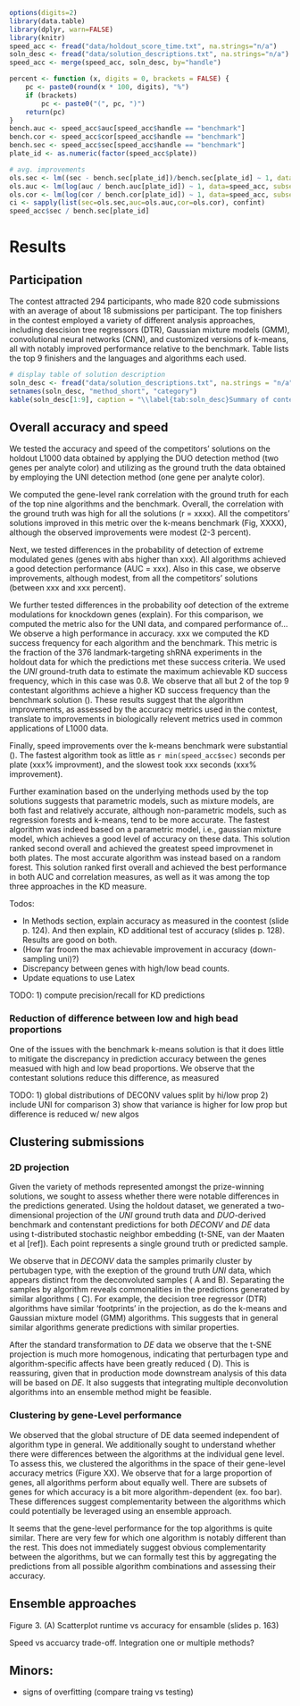 ```r
options(digits=2)
library(data.table)
library(dplyr, warn=FALSE)
library(knitr)
speed_acc <- fread("data/holdout_score_time.txt", na.strings="n/a")
soln_desc <- fread("data/solution_descriptions.txt", na.strings="n/a")
speed_acc <- merge(speed_acc, soln_desc, by="handle")
```

```r
percent <- function (x, digits = 0, brackets = FALSE) {
    pc <- paste0(round(x * 100, digits), "%")
    if (brackets) 
        pc <- paste0("(", pc, ")")
    return(pc)
}
bench.auc <- speed_acc$auc[speed_acc$handle == "benchmark"]
bench.cor <- speed_acc$cor[speed_acc$handle == "benchmark"]
bench.sec <- speed_acc$sec[speed_acc$handle == "benchmark"]
plate_id <- as.numeric(factor(speed_acc$plate))

# avg. improvements
ols.sec <- lm((sec - bench.sec[plate_id])/bench.sec[plate_id] ~ 1, data=speed_acc, subset = handle!="benchmark")
ols.auc <- lm(log(auc / bench.auc[plate_id]) ~ 1, data=speed_acc, subset = handle!="benchmark")
ols.cor <- lm(log(cor / bench.cor[plate_id]) ~ 1, data=speed_acc, subset = handle!="benchmark")
ci <- sapply(list(sec=ols.sec,auc=ols.auc,cor=ols.cor), confint)
speed_acc$sec / bench.sec[plate_id] 
``` 

# Results

## Participation

The contest attracted 294 participants, who made 820 code submissions with an average of about 18 submissions per participant. The top finishers in the contest employed a variety of different analysis approaches, including descision tree regressors (DTR), Gaussian mixture models (GMM), convolutional neural networks (CNN), and customized versions of k-means, all with notably improved performance relative to the benchmark. Table \ref{tab:soln_desc} lists the top 9 finishers and the languages and algorithms each used.

```r
# display table of solution description
soln_desc <- fread("data/solution_descriptions.txt", na.strings = "n/a")
setnames(soln_desc, "method_short", "category")
kable(soln_desc[1:9], caption = "\\label{tab:soln_desc}Summary of contestant solutions")
```

<!--  Fig. 1. Participation stats (Submission counts) -->

## Overall accuracy and speed

We tested the accuracy and speed of the competitors' solutions on the holdout L1000 data obtained by applying the DUO detection method (two genes per analyte color) and utilizing as the ground truth the data obtained by employing the UNI detection method (one gene per analyte color).

We computed the gene-level rank correlation with the ground truth for each of the top nine algorithms and the benchmark. 
Overall, the correlation with the ground truth was high for all the solutions (r = xxxx). All the competitors' solutions improved in this metric over the k-means benchmark (Fig, XXXX), although the observed improvements were modest (2-3 percent).

Next, we tested differences in the probability of detection of extreme modulated genes (genes with abs higher than xxx). 
All algorithms achieved a good detection performance (AUC = xxx). Also in this case, we observe improvements, although modest, from all the competitors' solutions (between xxx and xxx percent). 
<!-- The benchmark achieved a good performance on accuracy (an AUC of `r bench.auc[1]` and `r bench.auc[2]` and a correlation of `r bench.cor[1]` and `r bench.cor[2]` for plate 1 and 2, respectively) with a corresponding runtime of about 4 minutes per plate (`r bench.sec[1]` and `r bench.sec[2]` seconds). All the contestants achieved improvements in the rank correlation over the benchmark mwere modest `r percent(coef(ols.cor), digits=1)`  (95% CI, `r percent(ci[1, "cor"],1)` to `r percent(ci[2, "cor"],1)`) -->

We further tested differences in the probability oof detection of the extreme modulations for knockdown genes (explain). For this comparison, we computed the metric also for the UNI data, and compared performance of... 
We observe a high  performance in accuracy. xxx we computed the KD success frequency for each algorithm and the benchmark. This metric is the fraction of the 376 landmark-targeting shRNA experiments in the holdout data for which the predictions met these success criteria. We used the $UNI$ ground-truth data to estimate the maximum achievable KD success frequency, which in this case was 0.8. We observe that all but 2 of the top 9 contestant algorithms achieve a higher KD success frequency than the benchmark solution (\Fig{kd_barplot}). These results suggest that the algorithm improvements, as assessed by the accuracy metrics used in the contest, translate to improvements in biologically relevent metrics used in common applications of L1000 data.

Finally, speed improvements over the k-means benchmark were substantial (\Fig{acc-vs-speed}). The fastest algorithm took as little as `r min(speed_acc$sec)` seconds per plate (xxx% improvment), and the slowest took xxx seconds (xxx% improvement). 

<!-- 
Also, we observe no significant difference in performance between the plates, with all the submissions achieving similar scores in both plates; and no accuracy-vs-speed trade-off, as the empirical relationship between accuracy and speed improvements is essentially flat. 
 -->

<!-- Note that the theoretical maximum improvement in the AUC metric was 14% = 1/bench, and the theoretical maximum improvement for the correlation was 60% = 1/cor.bench, given both measures cannot be greater than one. Thus, we find solutions achieved greater improvements in auc relative to the theoretical max, than in the correlation metric.   -->

<!-- 
Only two submissions (out of nine) a performance that was better in AUC and correlation but worse than the benchmark on the KD success metric. These submissions, both based on k-means, ranked sixth and eighth in the final leaderboard.
 -->

Further examination based on the underlying methods used by the top solutions suggests that parametric models, such as mixture models, are both fast and relatively accurate, although non-parametric models, such as regression forests and k-means, tend to be more accurate.  The fastest algorithm was indeed based on a parametric model, i.e., gaussian mixture model, which achieves a good level of accuracy on these data. This solution ranked second overall and achieved the greatest speed improvmenet in both plates. The most accurate algorithm was instead based on a random forest. This solution ranked first overall and achieved the best performance in both AUC and correlation measures, as well as it was among the top three approaches in the KD measure. 


\color{red}

Todos:

- In Methods section, explain accuracy as measured in the coontest (slide p. 124). And then explain, KD additional test of accuracy (slides p. 128). Results are good on both.
- (How far froom the max achievable improvement in accuracy (down-sampling uni)?)
- Discrepancy between genes with high/low bead counts.
- Update equations to use Latex

\color{black}


\color{red}
TODO: 1) compute precision/recall for KD predictions

\color{black}

### Reduction of difference between low and high bead proportions

One of the issues with the benchmark k-means solution is that it does little to mitigate the discrepancy in prediction accuracy between the genes measued with high and low bead proportions. We observe that the contestant solutions reduce this difference, as measured 

\color{red}
TODO: 1) global distributions of DECONV values split by hi/low prop
      2) include UNI for comparison
      3) show that variance is higher for low prop but difference is reduced w/ new algos

\color{black}

## Clustering submissions

### 2D projection

Given the variety of methods represented amongst the prize-winning solutions, we sought to assess whether there were notable differences in the predictions generated. Using the holdout dataset, we generated a two-dimensional projection of the $UNI$ ground truth data and $DUO$-derived benchmark and contenstant predictions for both $DECONV$ and $DE$ data using t-distributed stochastic neighbor embedding (t-SNE, van der Maaten et al [ref]). Each point represents a single ground truth or predicted sample.

We observe that in $DECONV$ data the samples primarily cluster by pertubagen type, with the exeption of the ground truth $UNI$ data, which appears distinct from the deconvoluted samples (\Fig{tsne_figure} A and B). Separating the samples by algorithm reveals commonalities in the predictions generated by similar algorithms (\Fig{tsne_figure} C). For example, the decision tree regressor (DTR) algorithms have similar 'footprints' in the projection, as do the k-means and Gaussian mixture model (GMM) algorithms. This suggests that in general similar algorithms generate predictions with similar properties.

After the standard transformation to $DE$ data we observe that the t-SNE projection is much more homogenous, indicating that perturbagen type and algorithm-specific affects have been greatly reduced (\Fig{tsne_figure} D). This is reassuring, given that in production mode downstream analysis of this data will be based on $DE$. It also suggests that integrating multiple deconvolution algorithms into an ensemble method might be feasible. 

### Clustering by gene-Level performance

We observed that the global structure of DE data seemed independent of algorithm type in general. We additionally sought to understand whether there were differences between the algorithms at the individual gene level. To assess this, we clustered the algorithms in the space of their gene-level accuracy metrics (Figure XX). We observe that for a large proportion of genes, all algorithms perform about equally well. There are subsets of genes for which accuracy is a bit more algorithm-dependent \color{red}(ex. foo bar).\color{black} These differences suggest complementarity between the algorithms which could potentially be leveraged using an ensemble approach.

\color{red}
It seems that the gene-level performance for the top algorithms is quite similar. There are very few for which one algorithm is notably different than the rest. This does not immediately suggest obvious complementarity between the algorithms, but we can formally test this by aggregating the predictions from all possible algorithm combinations and assessing their accuracy.
\color{black}

## Ensemble approaches

Figure 3. (A) Scatterplot runtime vs accuracy for ensamble (slides p. 163)

Speed vs accuarcy trade-off. Integration one or multiple methods?


## Minors:

- signs of overfitting (compare traing vs testing)


